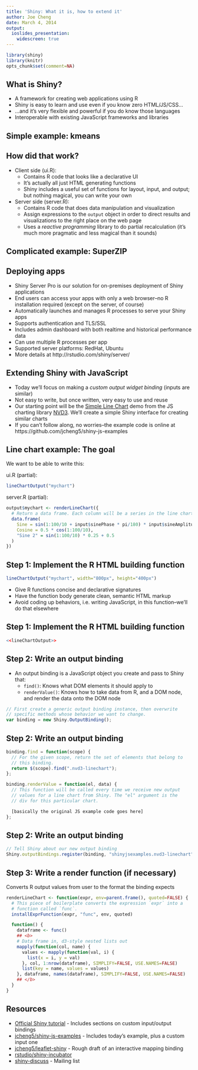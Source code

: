 ```yaml
---
title: 'Shiny: What it is, how to extend it'
author: Joe Cheng
date: March 4, 2014
output:
  ioslides_presentation:
    widescreen: true
---
```


```r
library(shiny)
library(knitr)
opts_chunk$set(comment=NA)
```

## What is Shiny?

- A framework for creating web applications using R
- Shiny is easy to learn and use even if you know zero HTML/JS/CSS...
- ...and it's very flexible and powerful if you do know those languages
- Interoperable with existing JavaScript frameworks and libraries

## Simple example: kmeans

## How did that work?

- Client side (ui.R):
    - Contains R code that looks like a declarative UI
    - It's actually all just HTML generating functions
    - Shiny includes a useful set of functions for layout, input, and output; but nothing magical, you can write your own
- Server side (server.R):
    - Contains R code that does data manipulation and visualization
    - Assign expressions to the `output` object in order to direct results and visualizations to the right place on the web page
    - Uses a *reactive programming* library to do partial recalculation (it's much more pragmatic and less magical than it sounds)

## Complicated example: SuperZIP

## Deploying apps

- Shiny Server Pro is our solution for on-premises deployment of Shiny applications
- End users can access your apps with only a web browser--no R installation required (except on the server, of course)
- Automatically launches and manages R processes to serve your Shiny apps
- Supports authentication and TLS/SSL
- Includes admin dashboard with both realtime and historical performance data
- Can use multiple R processes per app
- Supported server platforms: RedHat, Ubuntu
- More details at http://rstudio.com/shiny/server/

## Extending Shiny with JavaScript

- Today we'll focus on making a *custom output widget binding* (inputs are similar)
- Not easy to write, but once written, very easy to use and reuse
- Our starting point will be the [Simple Line Chart](http://nvd3.org/ghpages/line.html) demo from the JS charting library [NVD3](http://nvd3.org/). We'll create a simple Shiny interface for creating similar charts
- If you can't follow along, no worries--the example code is online at https://github.com/jcheng5/shiny-js-examples

## Line chart example: The goal

We want to be able to write this:

ui.R (partial):
```r
lineChartOutput("mychart")
```

server.R (partial):
```r
output$mychart <- renderLineChart({
  # Return a data frame. Each column will be a series in the line chart.
  data.frame(
    Sine = sin(1:100/10 + input$sinePhase * pi/180) * input$sineAmplitude,
    Cosine = 0.5 * cos(1:100/10),
    "Sine 2" = sin(1:100/10) * 0.25 + 0.5
  )
})
```

## Step 1: Implement the R HTML building function

<!--
```r
# To be called from ui.R
lineChartOutput <- function(inputId, width="100%", height="400px") {
  tagList(
    # Include CSS/JS dependencies.
    singleton(tags$head(
      tags$script(src="d3/d3.v3.min.js"),
      # ... other JS/CSS dependencies ...
      tags$script(src="linechart-binding.js")
    )),
    # Generate the div that will contain the chart.
    div(id=inputId, class="nvd3-linechart",
      style=sprintf("width: %s; height: %s;", width, height),
      tag("svg", list())
    )
  )
}
```
-->

```r
lineChartOutput("mychart", width="800px", height="400px")
```

- Give R functions concise and declarative signatures
- Have the function body generate clean, semantic HTML markup
- Avoid coding up behaviors, i.e. writing JavaScript, in this function--we'll do that elsewhere


## Step 1: Implement the R HTML building function

```r
<<lineChartOutput>>
```

## Step 2: Write an output binding

- An output binding is a JavaScript object you create and pass to Shiny that:
    - `find()`: Knows what DOM elements it should apply to
    - `renderValue()`: Knows how to take data from R, and a DOM node, and render the data onto the DOM node

```javascript
// First create a generic output binding instance, then overwrite
// specific methods whose behavior we want to change.
var binding = new Shiny.OutputBinding();
```

## Step 2: Write an output binding

```javascript
binding.find = function(scope) {
  // For the given scope, return the set of elements that belong to
  // this binding.
  return $(scope).find(".nvd3-linechart");
};

binding.renderValue = function(el, data) {
  // This function will be called every time we receive new output
  // values for a line chart from Shiny. The "el" argument is the
  // div for this particular chart.

  [basically the original JS example code goes here]
};
```

## Step 2: Write an output binding

```javascript
// Tell Shiny about our new output binding
Shiny.outputBindings.register(binding, "shinyjsexamples.nvd3-linechart");
```

## Step 3: Write a render function (if necessary)

Converts R output values from user to the format the binding expects

```r
renderLineChart <- function(expr, env=parent.frame(), quoted=FALSE) {
  # This piece of boilerplate converts the expression `expr` into a
  # function called `func`.
  installExprFunction(expr, "func", env, quoted)

  function() {
    dataframe <- func()
    ## <b>
    # Data frame in, d3-style nested lists out
    mapply(function(col, name) {
      values <- mapply(function(val, i) {
        list(x = i, y = val)
      }, col, 1:nrow(dataframe), SIMPLIFY=FALSE, USE.NAMES=FALSE)
      list(key = name, values = values)
    }, dataframe, names(dataframe), SIMPLIFY=FALSE, USE.NAMES=FALSE)
    ## </b>
  }
}
```

## Resources

- [Official Shiny tutorial](https://rstudio.github.io/shiny/tutorial/) - Includes sections on custom input/output bindings
- [jcheng5/shiny-js-examples](https://github.com/jcheng5/shiny-js-examples) - Includes today's example, plus a custom input one
- [jcheng5/leaflet-shiny](https://github.com/jcheng5/leaflet-shiny) - Rough draft of an interactive mapping binding
- [rstudio/shiny-incubator](https://github.com/rstudio/shiny-incubator)
- [shiny-discuss](https://groups.google.com/group/shiny-discuss) - Mailing list

<!--
## Shiny UI code is just HTML in disguise

```r
library(shiny)
knitr::opts_chunk$set(comment=NA)
```
```r
div(id="myDiv", style="font-weight: bold",
  a(href="mailto:joe@rstudio.com", "joe@rstudio.com")
)
sliderInput("n", "Number of simulations",
  min=10, max=10000, value=100)
```

## Shiny UI code is just HTML in disguise

```r
pageWithSidebar(
  headerPanel("Title"),
  sidebarPanel(),
  mainPanel()
)
```

## Nothing special about built-in inputs

The implementation of `mainPanel`:
```r
mainPanel
```
The results:
```r
mainPanel("Hello")
```

-->
